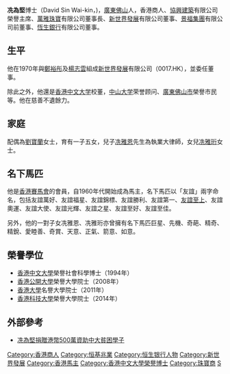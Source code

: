 '''冼為堅'''博士（David Sin Wai-kin，{{bd|1929年}})，[[廣東|廣東]][[佛山|佛山]]人，香港商人、[[協興建築|協興建築]]有限公司榮譽主席、[[萬雅珠寶|萬雅珠寶]]有限公司董事長、[[新世界發展|新世界發展]]有限公司董事、[[景福集團|景福集團]]有限公司前董事、[[恆生銀行|恆生銀行]]有限公司董事。

==生平==
他在1970年與[[鄭裕彤|鄭裕彤]]及[[楊志雲|楊志雲]]組成[[新世界發展|新世界發展]]有限公司（0017.HK），並委任董事。

除此之外，他還是[[香港中文大学|香港中文大学]]校董，[[中山大学|中山大学]]荣誉顾问、[[廣東|廣東]][[佛山市|佛山市]]榮譽市民等。他在慈善不遺餘力。

==家庭==
配偶為[[劉寶蘭|劉寶蘭]]女士，育有一子五女，兒子[[冼雅恩|冼雅恩]]先生為執業大律師，女兒[[冼雅珩|冼雅珩]]女士。

==名下馬匹==
他是[[香港賽馬會|香港賽馬會]]的會員，自1960年代開始成為馬主，名下馬匹以「友誼」兩字命名，包括友誼萬好、友誼福星、友誼錦標、友誼勝利、友誼第一、[[友誼至上|友誼至上]]、友誼奧運、友誼大使、友誼光輝、友誼之星、友誼至好、友誼至佳。

另外，他的一對子女冼雅恩、冼雅珩亦曾擁有名下馬匹巨星、先機、奇葩、精奇、精銳、愛睦善、奇賞、天意、正氣、箭意、如意。

==榮譽學位==
*[[香港中文大學|香港中文大學]]榮譽社會科學博士（1994年）
*[[香港公開大學|香港公開大學]]榮譽大學院士（2008年）
*[[香港大學|香港大學]]名譽大學院士（2011年）
*[[香港科技大學|香港科技大學]]榮譽大學院士（2014年）

==外部參考==
* [https://web.archive.org/web/20120507164826/http://gd.xinhuanet.com/newscenter/2007-05/22/content_10084865.htm 冼為堅捐贈港幣500萬資助中大貧困學子]

{{新世界發展}}
{{恒基兆業地產}}
{{DEFAULTSORT:X}}
[[Category:香港商人|Category:香港商人]]
[[Category:恒基兆業|Category:恒基兆業]]
[[Category:恒生银行人物|Category:恒生银行人物]]
[[Category:新世界發展|Category:新世界發展]]
[[Category:香港馬主|Category:香港馬主]]
[[Category:香港中文大學榮譽博士|Category:香港中文大學榮譽博士]]
[[Category:珠寶商|Category:珠寶商]]
[[Category:冼姓|S]]